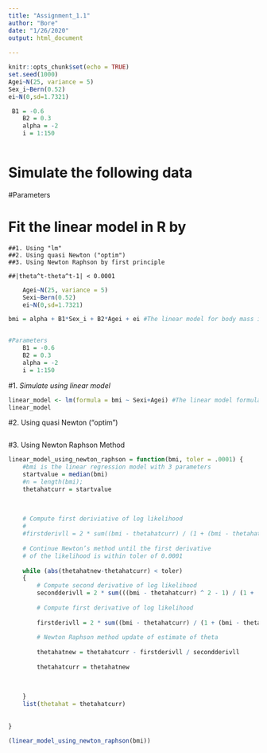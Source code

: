 ```yaml
---
title: "Assignment_1.1"
author: "Bore"
date: "1/26/2020"
output: html_document
       
---
```


```r
knitr::opts_chunk$set(echo = TRUE)
set.seed(1000)
Agei~N(25, variance = 5)
Sex_i~Bern(0.52)
ei~N(0,sd=1.7321)

 B1 = -0.6  
    B2 = 0.3
    alpha = -2
    i = 1:150
    
```

# Simulate the following data



#Parameters
   
    
# Fit the linear model in R by 
    ##1. Using "lm"
    ##2. Using quasi Newton ("optim") 
    ##3. Using Newton Raphson by first principle
    
    ##|theta^t-theta^t-1| < 0.0001



```r
    Agei~N(25, variance = 5)
    Sexi~Bern(0.52)
    ei~N(0,sd=1.7321)

bmi = alpha + B1*Sex_i + B2*Agei + ei #The linear model for body mass index


#Parameters
    B1 = -0.6  
    B2 = 0.3
    alpha = -2
    i = 1:150

```

#1. *Simulate using linear model*

```r
linear_model <- lm(formula = bmi ~ Sexi+Agei) #The linear model formular
linear_model

```

#2. Using quasi Newton ("optim")

```r

```

#3. Using Newton Raphson Method

```r

linear_model_using_newton_raphson = function(bmi, toler = .0001) {
    #bmi is the linear regression model with 3 parameters
    startvalue = median(bmi)
    #n = length(bmi);
    thetahatcurr = startvalue
 
    
    
    # Compute first deriviative of log likelihood
    #
    #firstderivll = 2 * sum((bmi - thetahatcurr) / (1 + (bmi - thetahatcurr) ^ 2))
    
    # Continue Newton’s method until the first derivative
    # of the likelihood is within toler of 0.0001
    
    while (abs(thetahatnew-thetahatcurr) < toler)
    {
        # Compute second derivative of log likelihood
        secondderivll = 2 * sum(((bmi - thetahatcurr) ^ 2 - 1) / (1 + (bmi - thetahatcurr) ^2) ^ 2)
        
        # Compute first derivative of log likelihood
        
        firstderivll = 2 * sum((bmi - thetahatcurr) / (1 + (bmi - thetahatcurr) ^ 2))
        
        # Newton Raphson method update of estimate of theta
        
        thetahatnew = thetahatcurr - firstderivll / secondderivll
        
        thetahatcurr = thetahatnew
        
        
     
    }
    list(thetahat = thetahatcurr)
    
    
}

```

```r
(linear_model_using_newton_raphson(bmi))
```


